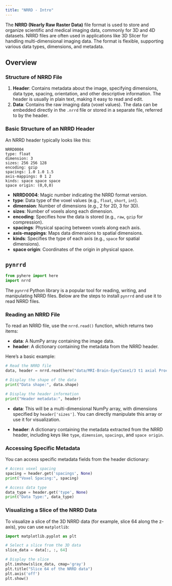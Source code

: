 ```yaml
---
title: "NRRD - Intro"
---
```



The **NRRD (Nearly Raw Raster Data)** file format is used to store and organize scientific and medical imaging data, commonly for 3D and 4D datasets. NRRD files are often used in applications like 3D Slicer for handling multi-dimensional imaging data. The format is flexible, supporting various data types, dimensions, and metadata.

## Overview 

### Structure of NRRD File

1. **Header**: Contains metadata about the image, specifying dimensions, data type, spacing, orientation, and other descriptive information. The header is usually in plain text, making it easy to read and edit.
2. **Data**: Contains the raw imaging data (voxel values). The data can be embedded directly in the `.nrrd` file or stored in a separate file, referred to by the header.

### Basic Structure of an NRRD Header

An NRRD header typically looks like this:

```plaintext
NRRD0004
type: float
dimension: 3
sizes: 256 256 128
encoding: gzip
spacings: 1.0 1.0 1.5
axis-mappings: 0 1 2
kinds: space space space
space origin: (0,0,0)
```

- **NRRD0004**: Magic number indicating the NRRD format version.
- **type**: Data type of the voxel values (e.g., `float`, `short`, `int`).
- **dimension**: Number of dimensions (e.g., 2 for 2D, 3 for 3D).
- **sizes**: Number of voxels along each dimension.
- **encoding**: Specifies how the data is stored (e.g., `raw`, `gzip` for compression).
- **spacings**: Physical spacing between voxels along each axis.
- **axis-mappings**: Maps data dimensions to spatial dimensions.
- **kinds**: Specifies the type of each axis (e.g., `space` for spatial dimensions).
- **space origin**: Coordinates of the origin in physical space.

## `pynrrd`

```python
from pyhere import here
import nrrd
```

The `pynrrd` Python library is a popular tool for reading, writing, and manipulating NRRD files. Below are the steps to install `pynrrd` and use it to read NRRD files.


### Reading an NRRD File

To read an NRRD file, use the `nrrd.read()` function, which returns two items:

- **data**: A NumPy array containing the image data.
- **header**: A dictionary containing the metadata from the NRRD header.

Here’s a basic example:

```python
# Read the NRRD file
data, header = nrrd.read(here("data/MRI-Brain-Eye/Case1/3 t1 axial Processed_CaPTk.nrrd"))

# Display the shape of the data
print("Data shape:", data.shape)

# Display the header information
print("Header metadata:", header)
```


- **data**: This will be a multi-dimensional NumPy array, with dimensions specified by `header['sizes']`. You can directly manipulate this array or use it for visualization.
  
- **header**: A dictionary containing the metadata extracted from the NRRD header, including keys like `type`, `dimension`, `spacings`, and `space origin`.

### Accessing Specific Metadata

You can access specific metadata fields from the header dictionary:

```python
# Access voxel spacing
spacing = header.get('spacings', None)
print("Voxel Spacing:", spacing)

# Access data type
data_type = header.get('type', None)
print("Data Type:", data_type)
```


### Visualizing a Slice of the NRRD Data

To visualize a slice of the 3D NRRD data (for example, slice 64 along the z-axis), you can use `matplotlib`:

```python
import matplotlib.pyplot as plt

# Select a slice from the 3D data
slice_data = data[:, :, 64]

# Display the slice
plt.imshow(slice_data, cmap='gray')
plt.title("Slice 64 of the NRRD data")
plt.axis('off')
plt.show()
```